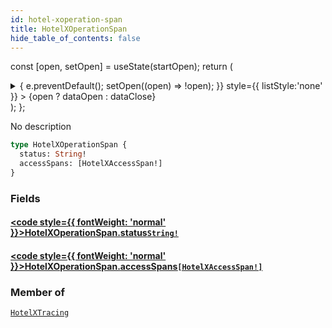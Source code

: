 ```yaml
---
id: hotel-xoperation-span
title: HotelXOperationSpan
hide_table_of_contents: false
---
```






const [open, setOpen] = useState(startOpen);
return (
<details {...(open ? { open: true } : {})} className="details" style={{ border:'none', boxShadow:'none', background:'var(--ifm-background-color)' }}>
<summary
onClick={(e) => {
e.preventDefault();
setOpen((open) => !open);
}}
style={{ listStyle:'none' }} >
{open ? dataOpen : dataClose}
</summary>
{open && children}
</details>
);
};

No description

```graphql
type HotelXOperationSpan {
  status: String!
  accessSpans: [HotelXAccessSpan!]
}
```

### Fields

#### [<code style={{ fontWeight: 'normal' }}>HotelXOperationSpan.<b>status</b></code>](#)<Bullet />[`String!`](/api/scalars/string) <Badge class="badge badge--secondary" text="non-null"/> <Badge class="badge badge--secondary" text="scalar"/>

>

#### [<code style={{ fontWeight: 'normal' }}>HotelXOperationSpan.<b>accessSpans</b></code>](#)<Bullet />[`[HotelXAccessSpan!]`](/api/objects/hotel-xaccess-span) <Badge class="badge badge--secondary" text="list"/> <Badge class="badge badge--secondary" text="object"/>

>

### Member of

[`HotelXTracing`](/api/objects/hotel-xtracing) <Badge class="badge badge--secondary" text="object"/>

